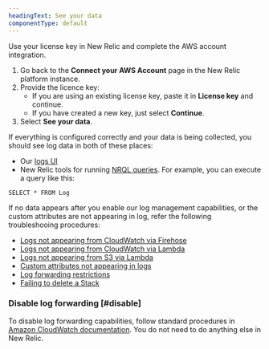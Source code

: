 ```yaml
---
headingText: See your data
componentType: default
---
```

Use your license key in New Relic and complete the AWS account integration.
1. Go back to the <DNT>**Connect your AWS Account**</DNT> page in the New Relic platform instance.
2. Provide the licence key:
   * If you are using an existing license key, paste it in <DNT>**License key**</DNT> and continue.
   * If you have created a new key, just select <DNT>**Continue**</DNT>. 
9. Select <DNT>**See your data**</DNT>.

If everything is configured correctly and your data is being collected, you should see log data in both of these places:

* Our [logs UI](https://one.newrelic.com/launcher/logger.log-launcher)
* New Relic tools for running [NRQL queries](/docs/chart-builder/use-chart-builder/choose-data/use-advanced-nrql-mode-specify-data).
For example, you can execute a query like this:

```
SELECT * FROM Log
```

If no data appears after you enable our log management capabilities, or the custom attributes are not appearing in log, refer the following troubleshooing procedures:
* [Logs not appearing from CloudWatch via Firehose](/docs/logs/troubleshooting/aws-log-integration-issues/logs-not-appearing-from-cloudwatch-firehose)
* [Logs not appearing from CloudWatch via Lambda](/docs/logs/troubleshooting/aws-log-integration-issues/logs-not-appearing-from-cloudwatch-lambda)
* [Logs not appearing from S3 via Lambda](/docs/logs/troubleshooting/aws-log-integration-issues/logs-not-appearing-from-s3-lambda)
* [Custom attributes not appearing in logs](/docs/logs/troubleshooting/aws-log-integration-issues/custom-attributes-not-appearing)
* [Log forwarding restrictions](/docs/logs/troubleshooting/aws-log-integration-issues/log-forwarding-restrictions)
* [Failing to delete a Stack](/docs/logs/troubleshooting/aws-log-integration-issues/stack-deletion-fails)

### Disable log forwarding [#disable]

To disable log forwarding capabilities, follow standard procedures in [Amazon CloudWatch documentation](https://docs.aws.amazon.com/AmazonCloudWatch/latest/logs/WhatIsCloudWatchLogs.html). You do not need to do anything else in New Relic.
